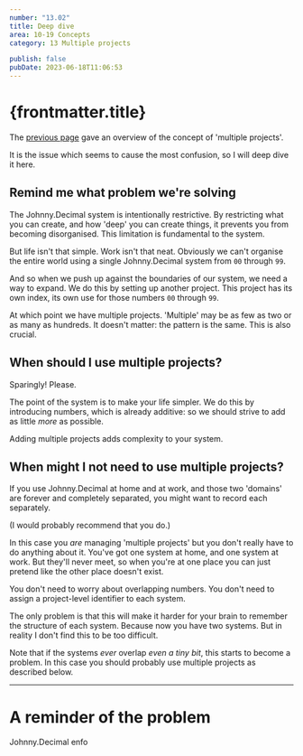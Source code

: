 ```yaml
---
number: "13.02"
title: Deep dive
area: 10-19 Concepts
category: 13 Multiple projects

publish: false
pubDate: 2023-06-18T11:06:53
---
```



# {frontmatter.title}

The [previous page](/10-19-concepts/13-multiple-projects/13.01-introduction/) gave an overview of the concept of 'multiple projects'.

It is the issue which seems to cause the most confusion, so I will deep dive it here.

## Remind me what problem we're solving

The Johnny.Decimal system is intentionally restrictive. By restricting what you can create, and how 'deep' you can create things, it prevents you from becoming disorganised. This limitation is fundamental to the system.

But life isn't that simple. Work isn't that neat. Obviously we can't organise the entire world using a single Johnny.Decimal system from `00` through `99`.

And so when we push up against the boundaries of our system, we need a way to expand. We do this by setting up another project. This project has its own index, its own use for those numbers `00` through `99`.

At which point we have multiple projects. 'Multiple' may be as few as two or as many as hundreds. It doesn't matter: the pattern is the same. This is also crucial.

## When should I use multiple projects?

Sparingly! Please.

The point of the system is to make your life simpler. We do this by introducing numbers, which is already additive: so we should strive to add as little _more_ as possible.

Adding multiple projects adds complexity to your system.

## When might I not need to use multiple projects?

If you use Johnny.Decimal at home and at work, and those two 'domains' are forever and completely separated, you might want to record each separately.

(I would probably recommend that you do.)

In this case you _are_ managing 'multiple projects' but you don't really have to do anything about it. You've got one system at home, and one system at work. But they'll never meet, so when you're at one place you can just pretend like the other place doesn't exist.

You don't need to worry about overlapping numbers. You don't need to assign a project-level identifier to each system.

The only problem is that this will make it harder for your brain to remember the structure of each system. Because now you have two systems. But in reality I don't find this to be too difficult.

Note that if the systems _ever_ overlap _even a tiny bit_, this starts to become a problem. In this case you should probably use multiple projects as described below.

---

# A reminder of the problem

Johnny.Decimal enfo
